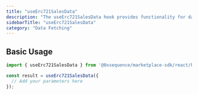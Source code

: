 ```yaml
---
title: "useErc721SalesData"
description: "The useErc721SalesData hook provides functionality for data fetching."
sidebarTitle: "useErc721SalesData"
category: "Data Fetching"
---
```


## Basic Usage

```typescript
import { useErc721SalesData } from '@0xsequence/marketplace-sdk/react/hooks';

const result = useErc721SalesData({
  // Add your parameters here
});
```

